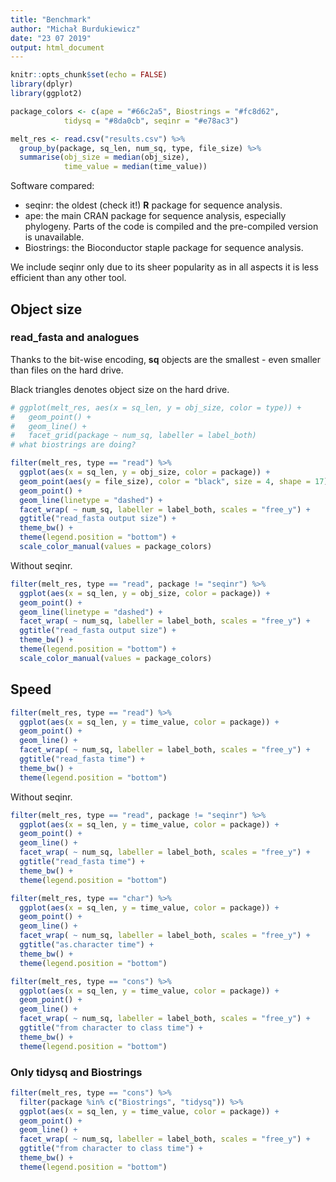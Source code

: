 ```yaml
---
title: "Benchmark"
author: "Michał Burdukiewicz"
date: "23 07 2019"
output: html_document
---
```


```r
knitr::opts_chunk$set(echo = FALSE)
library(dplyr)
library(ggplot2)

package_colors <- c(ape = "#66c2a5", Biostrings = "#fc8d62", 
            tidysq = "#8da0cb", seqinr = "#e78ac3")

melt_res <- read.csv("results.csv") %>% 
  group_by(package, sq_len, num_sq, type, file_size) %>% 
  summarise(obj_size = median(obj_size),
            time_value = median(time_value))

```

Software compared:

 - seqinr: the oldest (check it!) **R** package for sequence analysis.
 - ape: the main CRAN package for sequence analysis, especially phylogeny. Parts of the code is compiled and the pre-compiled version is unavailable.
 - Biostrings: the Bioconductor staple package for sequence analysis. 

We include seqinr only due to its sheer popularity as in all aspects it is less efficient than any other tool.

## Object size

### read_fasta and analogues

Thanks to the bit-wise encoding, **sq** objects are the smallest - even smaller than files on the hard drive.

Black triangles denotes object size on the hard drive.

```r
# ggplot(melt_res, aes(x = sq_len, y = obj_size, color = type)) +
#   geom_point() +
#   geom_line() +
#   facet_grid(package ~ num_sq, labeller = label_both)
# what biostrings are doing?

filter(melt_res, type == "read") %>% 
  ggplot(aes(x = sq_len, y = obj_size, color = package)) +
  geom_point(aes(y = file_size), color = "black", size = 4, shape = 17) +
  geom_point() +
  geom_line(linetype = "dashed") +
  facet_wrap( ~ num_sq, labeller = label_both, scales = "free_y") +
  ggtitle("read_fasta output size") +
  theme_bw() +
  theme(legend.position = "bottom") +
  scale_color_manual(values = package_colors)
```

Without seqinr.

```r
filter(melt_res, type == "read", package != "seqinr") %>% 
  ggplot(aes(x = sq_len, y = obj_size, color = package)) +
  geom_point() +
  geom_line(linetype = "dashed") +
  facet_wrap( ~ num_sq, labeller = label_both, scales = "free_y") +
  ggtitle("read_fasta output size") + 
  theme_bw() +
  theme(legend.position = "bottom") +
  scale_color_manual(values = package_colors)

```


## Speed

```r
filter(melt_res, type == "read") %>% 
  ggplot(aes(x = sq_len, y = time_value, color = package)) +
  geom_point() +
  geom_line() +
  facet_wrap( ~ num_sq, labeller = label_both, scales = "free_y") +
  ggtitle("read_fasta time") +
  theme_bw() +
  theme(legend.position = "bottom")

```

Without seqinr.

```r
filter(melt_res, type == "read", package != "seqinr") %>% 
  ggplot(aes(x = sq_len, y = time_value, color = package)) +
  geom_point() +
  geom_line() +
  facet_wrap( ~ num_sq, labeller = label_both, scales = "free_y") +
  ggtitle("read_fasta time") +
  theme_bw() +
  theme(legend.position = "bottom")

```

```r
filter(melt_res, type == "char") %>% 
  ggplot(aes(x = sq_len, y = time_value, color = package)) +
  geom_point() +
  geom_line() +
  facet_wrap( ~ num_sq, labeller = label_both, scales = "free_y") +
  ggtitle("as.character time") +
  theme_bw() +
  theme(legend.position = "bottom")
```


```r
filter(melt_res, type == "cons") %>% 
  ggplot(aes(x = sq_len, y = time_value, color = package)) +
  geom_point() +
  geom_line() +
  facet_wrap( ~ num_sq, labeller = label_both, scales = "free_y") +
  ggtitle("from character to class time") +
  theme_bw() +
  theme(legend.position = "bottom")
```

### Only tidysq and Biostrings

```r
filter(melt_res, type == "cons") %>% 
  filter(package %in% c("Biostrings", "tidysq")) %>% 
  ggplot(aes(x = sq_len, y = time_value, color = package)) +
  geom_point() +
  geom_line() +
  facet_wrap( ~ num_sq, labeller = label_both, scales = "free_y") +
  ggtitle("from character to class time") +
  theme_bw() +
  theme(legend.position = "bottom")
```
